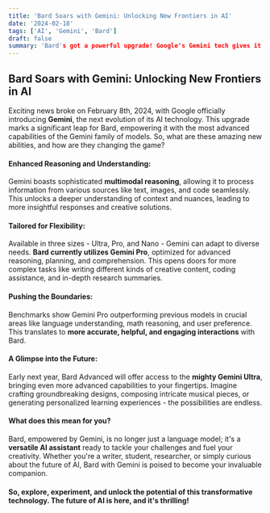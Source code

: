 ---
title: 'Bard Soars with Gemini: Unlocking New Frontiers in AI'
date: '2024-02-18'
tags: ['AI', 'Gemini', 'Bard']
draft: false
summary: 'Bard's got a powerful upgrade! Google's Gemini tech gives it multi-source understanding, tailors for different needs, and boosts accuracy. Bard Pro now excels at reasoning, planning, and creating. Next year, Bard Advanced brings on the superpowered Gemini Ultra for even more amazing possibilities. Unleash your creativity and tackle challenges with the future of AI!'
---

## Bard Soars with Gemini: Unlocking New Frontiers in AI

Exciting news broke on February 8th, 2024, with Google officially introducing **Gemini**, the next evolution of its AI technology. This upgrade marks a significant leap for Bard, empowering it with the most advanced capabilities of the Gemini family of models. So, what are these amazing new abilities, and how are they changing the game?

#### **Enhanced Reasoning and Understanding:** 

Gemini boasts sophisticated **multimodal reasoning**, allowing it to process information from various sources like text, images, and code seamlessly. This unlocks a deeper understanding of context and nuances, leading to more insightful responses and creative solutions.

#### **Tailored for Flexibility:**

Available in three sizes - Ultra, Pro, and Nano - Gemini can adapt to diverse needs. **Bard currently utilizes Gemini Pro**, optimized for advanced reasoning, planning, and comprehension. This opens doors for more complex tasks like writing different kinds of creative content, coding assistance, and in-depth research summaries.

#### **Pushing the Boundaries:**

Benchmarks show Gemini Pro outperforming previous models in crucial areas like language understanding, math reasoning, and user preference. This translates to **more accurate, helpful, and engaging interactions** with Bard.

#### **A Glimpse into the Future:**

Early next year, Bard Advanced will offer access to the **mighty Gemini Ultra**, bringing even more advanced capabilities to your fingertips. Imagine crafting groundbreaking designs, composing intricate musical pieces, or generating personalized learning experiences - the possibilities are endless.

#### **What does this mean for you?**

Bard, empowered by Gemini, is no longer just a language model; it's a **versatile AI assistant** ready to tackle your challenges and fuel your creativity. Whether you're a writer, student, researcher, or simply curious about the future of AI, Bard with Gemini is poised to become your invaluable companion.

#### **So, explore, experiment, and unlock the potential of this transformative technology. The future of AI is here, and it's thrilling!**
